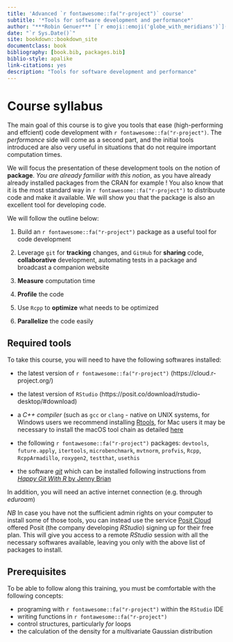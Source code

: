 ```yaml
--- 
title: 'Advanced `r fontawesome::fa("r-project")` course'
subtitle: '*Tools for software development and performance*'
author: "***Robin Genuer*** [`r emoji::emoji('globe_with_meridians')`](https://robin.genuer.fr/) & ***Boris Hejblum*** [`r emoji::emoji('globe_with_meridians')`](https://borishejblum.science/)"
date: "`r Sys.Date()`"
site: bookdown::bookdown_site
documentclass: book
bibliography: [book.bib, packages.bib]
biblio-style: apalike
link-citations: yes
description: "Tools for software development and performance"
---
```


# Course syllabus {-}

The main goal of this course is to give you tools that ease (high-performing and effcient) code development with `r fontawesome::fa("r-project")`. The *performance* side will come as a second part, and the initial tools introduced are also very useful in situations that do not require
important computation times.

We will focus the presentation of these development tools on the notion of **package**. *You are already familiar with this notion*, as you have already
already installed packages from the CRAN for example ! You also know that it is the most standard way in `r fontawesome::fa("r-project")` to distribuute code and make it available.
We will show you that the package is also an excellent tool for developing code.


We will follow the outline below:

 1. Build an `r fontawesome::fa("r-project")` package as a useful tool for code development

 2. Leverage `git` for **tracking** changes, and `GitHub` for **sharing** code, **collaborative** development, automating tests in a package and broadcast a companion website

 3. **Measure** computation time

 4. **Profile** the code

 5. Use `Rcpp` to **optimize** what needs to be optimized

 6. **Parallelize** the code easily


## Required tools {-}

To take this course, you will need to have the following softwares installed:

  - the latest version of `r fontawesome::fa("r-project")` (https://cloud.r-project.org/)

  - the latest version of `RStudio` (https://posit.co/download/rstudio-desktop/#download)

  - a *C++ compiler* (such as `gcc` or `clang` - native on UNIX systems, 
	for Windows users we recommend installing 
	[Rtools](https://cran.r-project.org/bin/windows/Rtools/), for 
	Mac users it may be necessary to install the macOS tool chain as detailed [here](https://mac.r-project.org/tools/)

  - the following `r fontawesome::fa("r-project")` packages: `devtools`, `future.apply`, `itertools`, `microbenchmark`, `mvtnorm`, `profvis`, `Rcpp`, `RcppArmadillo`, `roxygen2`, `testthat`, `usethis`

  - the software [*git*](https://git-scm.com/) which can be installed following instructions from [*Happy Git With R* by Jenny Brian](https://happygitwithr.com/install-git.html)
  
In addition, you will need an active internet connection (e.g. through *eduroam*)

*NB* In case you have not the sufficient admin rights on your computer to install some of those tools, you can instead use the service [Posit Cloud](https://posit.cloud/) offered Posit (the company developing *RStudio*) signing up for their free plan. This will give you access to a remote *RStudio* session with all the necessary softwares available, leaving you only with the above list of packages to install.


## Prerequisites {-}

To be able to follow along this training, you must be comfortable with the following concepts: 

  - programing with `r fontawesome::fa("r-project")` within the `RStudio` IDE
  - writing functions in `r fontawesome::fa("r-project")`
  - control structures, particularly *for* loops
  - the calculation of the density for a multivariate Gaussian distribution

